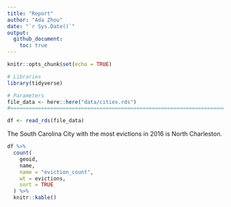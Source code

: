 ```yaml
---
title: "Report"
author: "Ada Zhou"
date: "`r Sys.Date()`"
output: 
  github_document:
    toc: true
---
```


```r
knitr::opts_chunk$set(echo = TRUE)
```


```r
# Libraries
library(tidyverse)

# Parameters
file_data <- here::here("data/cities.rds")
#===============================================================================

df <- read_rds(file_data)
```

The South Carolina City with the most evictions in 2016 is North Charleston.

```r

df %>% 
  count(
    geoid, 
    name, 
    name = "eviction_count", 
    wt = evictions, 
    sort = TRUE
  ) %>% 
  knitr::kable()
  
```
